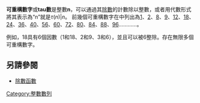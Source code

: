 {{Unreferenced|time=2020-08-21T14:50:37+00:00}}
'''可重構數字'''或'''tau數'''是整數'''n'''，可以通過其[[除數|除數]]的計數除以整數，或者用代數形式將其表示為“n”就是<math>\tau(n)|n</math>。 前幾個可重構數字在{{OEIS|id=A033950}}中列出為[[1|1]]、[[2|2]]、[[8|8]]、[[9|9]]、[[12|12]]、[[18|18]]、[[24|24]]、[[36|36]]、[[40|40]]、[[56|56]]、[[60|60]]、[[72|72]]、[[80|80]]、[[84|84]]、[[88|88]]、[[96|96]]…………。

例如，18具有6個因數（1和18、2和9、3和6），並且可以被6整除。存在無限多個可重構數字。

==另請參閱==
* [[除數函數|除數函數]]

[[Category:整數數列|Category:整數數列]]